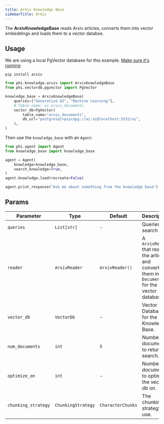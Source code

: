 ```yaml
---
title: ArXiv Knowledge Base
sidebarTitle: ArXiv
---
```


The **ArxivKnowledgeBase** reads Arxiv articles, converts them into vector embeddings and loads them to a vector databse.

## Usage

<Note>

We are using a local PgVector database for this example. [Make sure it's running](https://docs.phidata.com/vectordb/pgvector)

</Note>

```shell
pip install arxiv
```

```python knowledge_base.py
from phi.knowledge.arxiv import ArxivKnowledgeBase
from phi.vectordb.pgvector import PgVector

knowledge_base = ArxivKnowledgeBase(
    queries=["Generative AI", "Machine Learning"],
    # Table name: ai.arxiv_documents
    vector_db=PgVector(
        table_name="arxiv_documents",
        db_url="postgresql+psycopg://ai:ai@localhost:5532/ai",
    ),
)
```

Then use the `knowledge_base` with an `Agent`:

```python agent.py
from phi.agent import Agent
from knowledge_base import knowledge_base

agent = Agent(
    knowledge=knowledge_base,
    search_knowledge=True,
)
agent.knowledge.load(recreate=False)

agent.print_response("Ask me about something from the knowledge base")
```

## Params

| Parameter           | Type               | Default           | Description                                                                                         |
| ------------------- | ------------------ | ----------------- | --------------------------------------------------------------------------------------------------- |
| `queries`           | `List[str]`        | -                 | Queries to search                                                                                   |
| `reader`            | `ArxivReader`      | `ArxivReader()`   | A `ArxivReader` that reads the articles and converts them into `Documents` for the vector database. |
| `vector_db`         | `VectorDb`         | -                 | Vector Database for the Knowledge Base.                                                             |
| `num_documents`     | `int`              | `5`               | Number of documents to return on search.                                                            |
| `optimize_on`       | `int`              | -                 | Number of documents to optimize the vector db on.                                                   |
| `chunking_strategy` | `ChunkingStrategy` | `CharacterChunks` | The chunking strategy to use.                                                                       |
